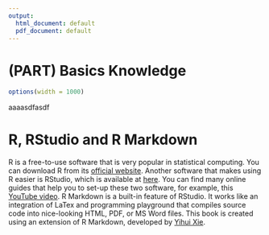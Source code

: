 ```yaml
---
output:
  html_document: default
  pdf_document: default
---
```


# (PART) Basics Knowledge {-}

```r
options(width = 1000)
```

aaaasdfasdf

# R, RStudio and R Markdown

R is a free-to-use software that is very popular in statistical computing. You can download R from its [official website](https://www.r-project.org/). Another software that makes using R easier is RStudio, which is available at [here](https://www.rstudio.com/). You can find many online guides that help you to set-up these two software, for example, this [\color{blue} YouTube video](https://www.youtube.com/watch?v=cX532N_XLIs&t=19s/). R Markdown is a built-in feature of RStudio. It works like an integration of LaTex and programming playground that compiles source code into nice-looking HTML, PDF, or MS Word files. This book is created using an extension of R Markdown, developed by [Yihui Xie](https://bookdown.org/yihui/bookdown/). 
